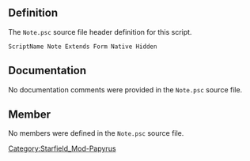 {{Script_Object_Summary
| title = Note
| name = [[SFM:Script-Note|Note]]
| extends = [[SFM:Script-Form|Form]] → [[SFM:Script-ScriptObject|ScriptObject]]
| flags = Native, Hidden
}}


== Definition ==
The <code>Note.psc</code> source file header definition for this script.

<source lang="papyrus">
ScriptName Note Extends Form Native Hidden
</source>


== Documentation ==
No documentation comments were provided in the <code>Note.psc</code> source file.


== Member ==
No members were defined in the <code>Note.psc</code> source file.


[[Category:Starfield_Mod-Papyrus]]
